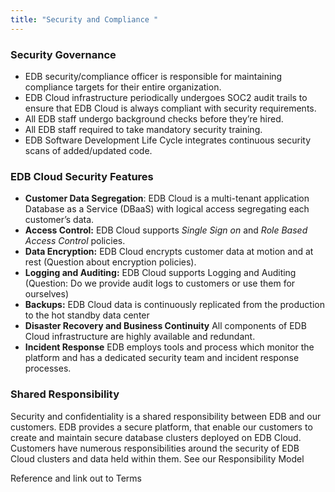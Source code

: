 ```yaml
---
title: "Security and Compliance "
---
```


### Security Governance

- EDB security/compliance officer is responsible for maintaining compliance targets for their entire organization.
- EDB Cloud infrastructure periodically undergoes SOC2 audit trails to ensure that EDB Cloud is always compliant with security requirements.
- All EDB staff undergo background checks before they’re hired.
- All EDB staff required to take mandatory security training.
- EDB Software Development Life Cycle integrates continuous security scans of added/updated code.


### EDB Cloud Security Features
- **Customer Data Segregation**: EDB Cloud is a multi-tenant application Database as a Service (DBaaS) with logical access segregating each customer’s data.
- **Access Control:** EDB Cloud supports _Single Sign on_ and _Role Based Access Control_ policies.
- **Data Encryption:** EDB Cloud encrypts customer data at motion and at rest (Question about encryption policies).
- **Logging and Auditing:** EDB Cloud supports Logging and Auditing (Question: Do we provide audit logs to customers or use them for ourselves)
- **Backups:** EDB Cloud data is continuously replicated from the production to the hot standby data center
- **Disaster Recovery and Business Continuity** All components of EDB Cloud infrastructure are highly available and redundant.
- **Incident Response** EDB employs tools and process which monitor the platform and has a dedicated security team and incident response processes.

### Shared Responsibility
Security and confidentiality is a shared responsibility between EDB and our customers. EDB provides a secure platform, that enable our customers to create and maintain secure database clusters deployed on EDB Cloud. Customers have numerous responsibilities around the security of EDB Cloud clusters and data held within them. See our Responsibility Model



Reference and link out to Terms
